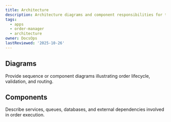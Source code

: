 ```yaml
---
title: Architecture
description: Architecture diagrams and component responsibilities for the Order Manager.
tags:
  - apps
  - order-manager
  - architecture
owner: DocsOps
lastReviewed: '2025-10-26'
---
```

## Diagrams

Provide sequence or component diagrams illustrating order lifecycle, validation, and routing.

## Components

Describe services, queues, databases, and external dependencies involved in order execution.
